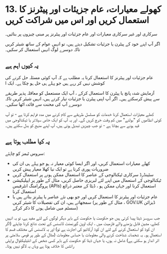 # 13. کھولے معیارات، عام جزیئات اور پیٹرنز کا استعمال کریں اور اس میں شراکت کریں

سرکاری اور غیر سرکاری معیارات اور عام جزئیات اور پیٹرنز پر مبنی چیزوں پر بنائیں۔

اگر آپ اپنے خود کے پیٹرن یا جزئیات تشکیل دیتے ہیں، تو انہیں عوام کے ساتھ شیئر کریں تاکہ دوسرے لوگ انہیں استعمال کر سکیں۔

## یہ کیوں اہم ہے

عام جزئیات اور پیٹرنز کا استعمال کرنا یہ مطلب ہے کہ آپ کوئی مسئلہ حل کرنے کی کوشش نہیں کر رہے ہیں جو پہلے ہی حل ہو چکا ہے۔ ایک ا

آزمایش شدہ پانچ یا پیٹرن کا استعمال کرکے ، آپ ایک مستعمل کو معاقلہ پذیر طریقے سے پیش کرسکتے ہیں۔ اگر آپ اپنی پیٹرن یا جزئیات تیار کرتے ہیں، انہیں شیئر کریں تاکہ دوسرے آپ کی محنت سے فائدہ اٹھا سکیں۔

کھلے معیارات استعمال کرنا خدمات کو مسلسل طریقے سے کام کرنے میں مدد فراہم کرتا ہے - تو آپ کوئی انظاموں کو "بولنے" میں کم وقت خرچ کریں گے۔ اور یہ آپ کو ایک خاص سپلائر یا ٹیکنالوجی میں قید ہونے سے بچاتا ہے - تو جب چیزیں تبدیل ہوتی ہیں، آپ اپنے منہج کو بدل سکتے ہیں۔

## یہ کیا مطلب ہوتا ہے

سروس ٹیمز کو چاہئے:

- کھلے معیارات استعمال کریں، اور اگر ایسا کوئی معیار نہ ہو جو پہلے ہی ان کی ضروریات پوری کرتا ہے تو ایک نیا کھلا معیار پیش کریں
- سٹینڈرڈ سرکاری ٹیکنالوجی کے عناصر کا استعمال ممکن ہونے پر استعمال کریں
- ٹیکنالوجی کے استعمال میں اپنے لئے لبریزی حاصل کریں، مثال کے طور پر ایپلیکیشن پروگرامنگ انٹرفیس (APIs) استعمال کرنا اور جہاں ممکن ہو ، ڈیٹا کے معتبر ذرائع استعمال کرنا
- عام جزئیات اور پیٹرنز کا استعمال کریں اور جو بھی نئے عناصر یا پیٹرنز بناتے ہیں یا سمجھاتے ہیں، ان کی تفصیلات کا شیئر کریں (مثال کے طور پر ، GOV.UK ڈیزائن سسٹم میں شامل ہونے کا ذکر کرکے)

جب سروسز ڈیٹا پیدا کرتی ہیں جو حکومت یا حکومت کے باہر دیگر لوگوں کے لئے مفید ہے، تو یہ انہیں کھلے، مشین قابل پڑھنے والے فارمیٹ میں ، ایک اوپن گورنمنٹ لائسنس کے تحت شائع کرنا چاہئے (اگر ان کوڈ کو استعمال کرنے کے لئے ان کوڈ آرکائیو کی اجازت ہے تو) اور یہ لائسنس کی مختلف قسم کا استعمال ہو۔ یہ شخصانہ شناخت کرنے والی معلومات یا حساس معلومات (مثال کے طور پر قومی سلامتی پر اثر انداز ہو سکتی ہے) شامل نہ ہوں، یا جہاں ڈیٹا کو حکومت کے باہر کسی شخص کے انٹیلیکٹوال پراپٹی رائٹس کا خلاف ہوتا ہے وہاں یہ لاگو نہیں ہوتا۔
